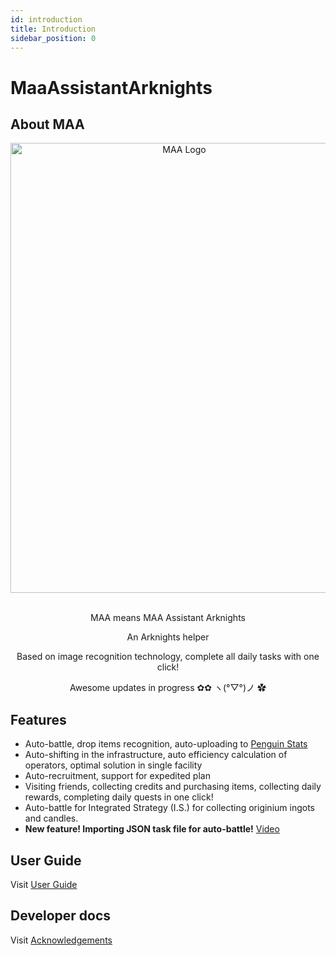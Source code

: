 ```yaml
---
id: introduction
title: Introduction
sidebar_position: 0
---
```



# MaaAssistantArknights

## About MAA

<div align="center">
  <img
    src={require('/static/img/logo-full.webp').default}
    alt="MAA Logo"
    height="720"
    width="540"
  />
  <div>
    <Badge
      src="https://img.shields.io/badge/c++-17-%2300599C?logo=cplusplus"
      alt="C++"
    />
  </div>
  <div>
    <Badge
      src="https://img.shields.io/badge/platform-Windows%20%7C%20Linux%20%7C%20macOS-blueviolet"
      alt="platform"
    />
  </div>
  <div>
    <Badge
      src="https://img.shields.io/github/license/MaaAssistantArknights/MaaAssistantArknights"
      alt="license"
    />
    <Badge
      src="https://img.shields.io/github/commit-activity/m/MaaAssistantArknights/MaaAssistantArknights?color=%23ff69b4"
      alt="commit"
    />
    <Badge
      src="https://img.shields.io/github/stars/MaaAssistantArknights/MaaAssistantArknights?style=social"
      alt="stars"
    />
  </div>
  <br />
  <p>MAA means MAA Assistant Arknights</p>
  <p>An Arknights helper</p>
  <p>
    Based on image recognition technology, complete all daily tasks with one
    click!
  </p>
  <p>Awesome updates in progress ✿✿ ヽ(°▽°)ノ ✿</p>
</div>

## Features

- Auto-battle, drop items recognition, auto-uploading to [Penguin Stats](https://penguin-stats.cn/)
- Auto-shifting in the infrastructure, auto efficiency calculation of operators, optimal solution in single facility
- Auto-recruitment, support for expedited plan
- Visiting friends, collecting credits and purchasing items, collecting daily rewards, completing daily quests in one click!
- Auto-battle for Integrated Strategy (I.S.) for collecting originium ingots and candles.
- **New feature! Importing JSON task file for auto-battle!** [Video](https://www.bilibili.com/video/BV14u411673q/)

## User Guide

Visit [User Guide](/user/index.mdx)

## Developer docs

Visit [Acknowledgements](https://github.com/MaaAssistantArknights/MaaAssistantArknights/blob/master/README-en.md#acknowledgements)
